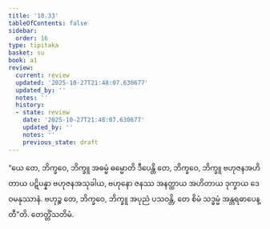 ```yaml
---
title: '10.33'
tableOfContents: false
sidebar:
  order: 16
type: tipitaka
basket: su
book: a1
review:
  current: review
  updated: '2025-10-27T21:48:07.630677'
  updated_by: ''
  notes: ''
  history:
  - state: review
    date: '2025-10-27T21:48:07.630677'
    updated_by: ''
    notes: ''
    previous_state: draft
---
```



<ReviewStatus review={frontmatter.review} showDetails={true} />

<HypothesisAnnotation frontmatter={frontmatter} />

<DynamicBreadcrumb />

<Division number="130" book="a1" e="ch" v="15" p="18">

<Paragraph number="236" book="a1">
“ယေ တေ, ဘိက္ခဝေ, ဘိက္ခူ အဓမ္မံ ဓမ္မောတိ ဒီပေန္တိ တေ, ဘိက္ခဝေ, ဘိက္ခူ ဗဟုဇနအဟိတာယ ပဋိပန္နာ ဗဟုဇနအသုခါယ, ဗဟုနော ဇနဿ အနတ္ထာယ အဟိတာယ ဒုက္ခာယ ဒေဝမနုဿာနံ. ဗဟုဉ္စ တေ, ဘိက္ခဝေ, ဘိက္ခူ အပုညံ ပသဝန္တိ, တေ စိမံ သဒ္ဓမ္မံ အန္တရဓာပေန္တီ”တိ.

</Paragraph>
</Division>

<Paragraph number="237" type="center" book="a1">
တေတ္တိံသတိမံ.
</Paragraph>